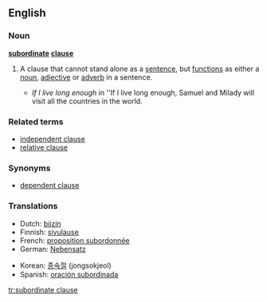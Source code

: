 ==English==

===Noun===
'''[[subordinate]] [[clause]]'''

# {{grammar}} A clause that cannot stand alone as a [[sentence]], but [[function]]s as either a [[noun]], [[adjective]] or [[adverb]] in a sentence.
#* ''If I live long enough'' in ''If I live long enough, Samuel and Milady will visit all the countries in the world.

===Related terms===
*[[independent clause]]
*[[relative clause]]

===Synonyms===
* [[dependent clause]]

===Translations===
{{rfc-level|Translations at L3+ (AutoFormat would have corrected level of Related terms)}}

{{trans-top|a clause that cannot stand alone}}
*Dutch: [[bijzin]] {{m}}
*Finnish: [[sivulause]]
*French: [[proposition subordonnée]] {{f}}
*German: [[Nebensatz]] {{m}}
{{trans-mid}}
*Korean: [[종속절]] (jongsokjeol)
*Spanish: [[oración subordinada]] {{f}}
{{trans-bottom}}

[[tr:subordinate clause]]